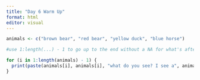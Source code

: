 ```yaml
---
title: "Day 6 Warm Up"
format: html
editor: visual
---
```


```r
animals <- c("brown bear", "red bear", "yellow duck", "blue horse")

#use 1:length(...) - 1 to go up to the end without a NA for what's after blue horse (3 iterations)

for (i in 1:length(animals) - 1) {
  print(paste(animals[i], animals[i], "what do you see? I see a", animals[i+1], "looking at me."))
}
```
